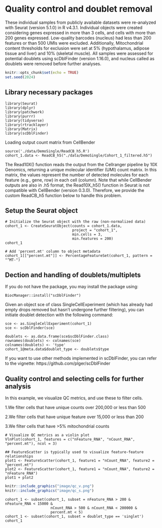 # Quality control and doublet removal
These individual samples from publicly available datasets were re-analyzed with Seurat (version 5.1.0) in R v4.3.1. Individual objects were created considering genes expressed in more than 3 cells, and cells with more than 200 genes expressed. Low-quality barcodes (nucleus) had less than 200 features or than 500 UMIs were excluded. Additionally, Mitochondrial content thresholds for exclusion were set at 5% (hypothalamus, adipose tissue and liver) and 10% (skeletal muscle). All samples were assessed for potential doublets using scDblFinder (version 1.16.0), and nucleus called as doublets were removed before further analyses.

```r
knitr::opts_chunk$set(echo = TRUE)
set.seed(2024)
```

## Library necessary packages
```shell
library(Seurat)
library(dplyr)
library(patchwork)
library(purrr)
library(tidyverse)
library(rtracklayer)
library(Matrix)
library(scDblFinder)
```

Loading output count matrix from CellBender
```shell
source('./data/DemoSingle/ReadCB_h5.R')
cohort_1.data <- ReadCB_h5("./data/DemoSingle/Cohort_1_filtered.h5")
```


The Read10X() function reads the output from the Cellranger pipeline by 10X Genomics, returning a unique molecular identifier (UMI) count matrix. In this matrix, the values represent the number of detected molecules for each feature (e.g., gene, row) in each cell (column). Note that while CellBender outputs are also in .h5 format, the Read10X_h5() function in Seurat is not compatible with CellBender (version 0.3.0). Therefore, we provide the custom ReadCB_h5 function below to handle this problem.

## Setup the Seurat object
```shell
# Initialize the Seurat object with the raw (non-normalized data)
cohort_1 <- CreateSeuratObject(counts = cohort_1.data, 
                               project = "cohort_1", 
                               min.cells = 3, 
                               min.features = 200)
cohort_1

# Add 'percent.mt' column to object metadata
cohort_1[["percent.mt"]] <- PercentageFeatureSet(cohort_1, pattern = "^MT-")
```

## Dection and handling of doublets/multiplets
If you do not have the package, you may install the package using:
```shell
BiocManager::install("scDblFinder")
```

Given an object sce of class SingleCellExperiment (which has already had empty drops removed but hasn't undergone further filtering), you can initiate doublet detection with the following command:
```shell
sce <- as.SingleCellExperiment(cohort_1)
sce <- scDblFinder(sce)

doublets <- as.data.frame(sce$scDblFinder.class)
rownames(doublets) <- colnames(sce)
colnames(doublets) <- 'type'
cohort_1@meta.data$doublet_type <- doublets$type
```
If you want to use other methods implemented in scDblFinder, you can refer to the vignette:
https://github.com/plger/scDblFinder


## Quality control and selecting cells for further analysis
In this example, we visualize QC metrics, and use these to filter cells.

1.We filter cells that have unique counts over 200,000 or less than 500

2.We filter cells that have unique feature over 15,000 or less than 200

3.We filter cells that have >5% mitochondrial counts

```shell
# Visualize QC metrics as a violin plot
VlnPlot(cohort_1, features = c("nFeature_RNA", "nCount_RNA", "percent.mt"), ncol = 3)

## FeatureScatter is typically used to visualize feature-feature relationships
plot1 <- FeatureScatter(cohort_1, feature1 = "nCount_RNA", feature2 = "percent.mt")
plot2 <- FeatureScatter(cohort_1, feature1 = "nCount_RNA", feature2 = "nFeature_RNA")
plot1 + plot2
```

```r
knitr::include_graphics("image/qc_v.png")
knitr::include_graphics("image/qc_s.png")
```

```shell
cohort_1 <- subset(cohort_1, subset = nFeature_RNA > 200 &  nFeature_RNA < 15000 &
                     nCount_RNA > 500 & nCount_RNA < 200000 & 
                     percent.mt < 5)
cohort_1 <- subset(cohort_1, subset = doublet_type == 'singlet')
cohort_1
```


